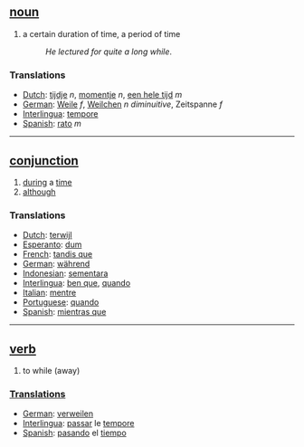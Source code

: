 == [[noun]] ==
# a certain duration of time, a period of time
#:''He lectured for quite a long while''.

=== Translations ===
*[[Dutch]]: [[tijdje]] ''n'', [[momentje]] ''n'', [[een hele tijd]] ''m''
*[[German]]: [[Weile]] ''f'', [[Weilchen]] ''n'' ''diminuitive'', Zeitspanne ''f''
*[[Interlingua]]: [[tempore]]
*[[Spanish]]: [[rato]] ''m''

----

== [[conjunction]] == 
# [[during]] a [[time]]
# [[although]]

=== Translations ===
* [[Dutch]]: [[terwijl]]
* [[Esperanto]]: [[dum]]
* [[French]]: [[tandis que]] 
* [[German]]: [[während]]
* [[Indonesian]]: [[sementara]] 
* [[Interlingua]]: [[ben que]], [[quando]] 
* [[Italian]]: [[mentre]] 
* [[Portuguese]]: [[quando]] 
* [[Spanish]]: [[mientras que]]

----

== [[verb]] ==
# to while (away)

=== [[Translations]] ===
* [[German]]: [[verweilen]]
* [[Interlingua]]: [[passar]] le [[tempore]]
* [[Spanish]]: [[pasando]] el [[tiempo]]